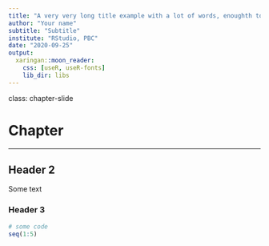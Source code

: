 ```yaml
---
title: "A very very long title example with a lot of words, enoughth to cover three lines"
author: "Your name"
subtitle: "Subtitle"
institute: "RStudio, PBC"
date: "2020-09-25"
output:
  xaringan::moon_reader:
    css: [useR, useR-fonts]
    lib_dir: libs
---
```


class: chapter-slide

# Chapter

---

## Header 2

Some text

### Header 3

```r
# some code
seq(1:5)
```
